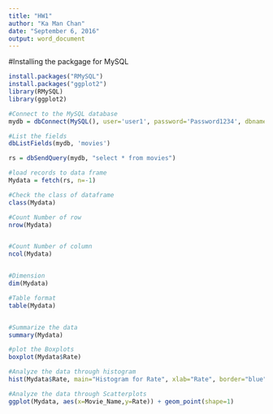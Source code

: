 ---
title: "HW1"
author: "Ka Man Chan"
date: "September 6, 2016"
output: word_document
---





#Installing the packgage for MySQL




```{r}
install.packages("RMySQL")
install.packages("ggplot2")
library(RMySQL)
library(ggplot2) 

#Connect to the MySQL database
mydb = dbConnect(MySQL(), user='user1', password='Password1234', dbname='sys', host='localhost')

#List the fields
dbListFields(mydb, 'movies')

rs = dbSendQuery(mydb, "select * from movies")

#load records to data frame
Mydata = fetch(rs, n=-1)

#Check the class of dataframe
class(Mydata)

#Count Number of row
nrow(Mydata)


#Count Number of column
ncol(Mydata)


#Dimension
dim(Mydata)

#Table format
table(Mydata)


#Summarize the data
summary(Mydata)

#plot the Boxplots
boxplot(Mydata$Rate)

#Analyze the data through histogram
hist(Mydata$Rate, main="Histogram for Rate", xlab="Rate", border="blue", col="green",las=1, breaks=c(1, 2, 3, 4, 5)) 

#Analyze the data through Scatterplots
ggplot(Mydata, aes(x=Movie_Name,y=Rate)) + geom_point(shape=1)
```
